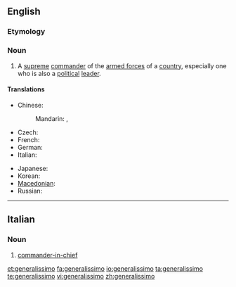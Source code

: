 ==English==
{{wikipedia}}

===Etymology===
{{etyl|it}}

===Noun===
{{en-noun}}

# {{military}} A [[supreme]] [[commander]] of the [[armed forces]] of a [[country]], especially one who is also a [[political]] [[leader]].

====Translations====
{{trans-top|supreme commander}}
* Chinese:
*: Mandarin: {{t|cmn|大元帥|sc=Hani}},  {{t|cmn|大元帅|tr=dàyuánshuài|sc=Hani}}
* Czech: {{t-|cs|generalissimus|m}}
* French: {{t+|fr|généralissime|m}}
* German: {{t-|de|Generalissimus|m}}
* Italian: {{t|it|generalissimo|m}}
{{trans-mid}}
* Japanese: {{t+|ja|総統|tr=そうとう, sōtō}}
* Korean: {{t|ko|총통}}
* [[Macedonian]]: {{t-|mk|генералисимус|m|tr=generalísimus}}
* Russian: {{t|ru|генералиссимус|m|tr=generalíssimus}}
{{trans-bottom}}

----
==Italian==

===Noun===
{{it-noun|generalissim|m|o|i}}

# [[commander-in-chief]]

[[et:generalissimo]]
[[fa:generalissimo]]
[[io:generalissimo]]
[[ta:generalissimo]]
[[te:generalissimo]]
[[vi:generalissimo]]
[[zh:generalissimo]]